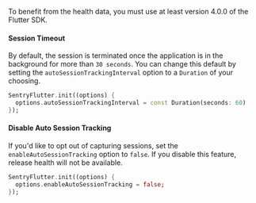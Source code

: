 To benefit from the health data, you must use at least version 4.0.0 of the Flutter SDK.

#### Session Timeout

By default, the session is terminated once the application is in the background for more than `30 seconds`. You can change this default by setting the `autoSessionTrackingInterval` option to a `Duration` of your choosing.

```dart {2}
SentryFlutter.init((options) {
  options.autoSessionTrackingInterval = const Duration(seconds: 60)
});
```

#### Disable Auto Session Tracking

If you'd like to opt out of capturing sessions, set the `enableAutoSessionTracking` option to `false`. If you disable this feature, release health will not be available.

```dart {2}
SentryFlutter.init((options) {
  options.enableAutoSessionTracking = false;
});
```
